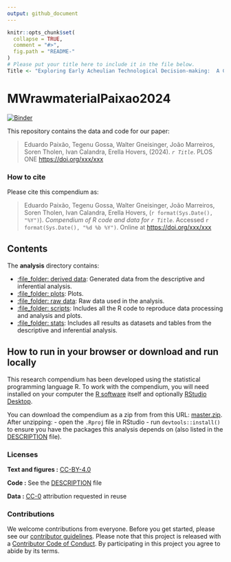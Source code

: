 ```yaml
---
output: github_document
---
```


<!-- README.md is generated from README.Rmd. Please edit that file -->

```r
knitr::opts_chunk$set(
  collapse = TRUE,
  comment = "#>",
  fig.path = "README-"
)
# Please put your title here to include it in the file below.
Title <- "Exploring Early Acheulian Technological Decision-making:  A Controlled Experimental Approach to Raw Material Selection for Percussive Artifacts in Melka Wakena, Ethiopia"
```

# MWrawmaterialPaixao2024

[![Binder](https://mybinder.org/badge_logo.svg)](https://mybinder.org/v2/gh///master?urlpath=rstudio)

This repository contains the data and code for our paper:

> Eduardo Paixão, Tegenu Gossa, Walter Gneisinger, João Marreiros, Soren Tholen, Ivan Calandra, Erella Hovers, (2024). _`r Title`_. PLOS ONE <https://doi.org/xxx/xxx>

### How to cite

Please cite this compendium as:

> Eduardo Paixão, Tegenu Gossa, Walter Gneisinger, João Marreiros, Soren Tholen, Ivan Calandra, Erella Hovers, (`r format(Sys.Date(), "%Y")`). _Compendium of R code and data for `r Title`_. Accessed `r format(Sys.Date(), "%d %b %Y")`. Online at <https://doi.org/xxx/xxx>

## Contents

The **analysis** directory contains:

  - [:file\_folder: derived data](/analysis/deriveddata): Generated data from the descriptive and inferential analysis.
  - [:file\_folder: plots](/analysis/plots): Plots.
  - [:file\_folder: raw data](/analysis/rawdata): Raw data used in the analysis.
  - [:file\_folder: scripts](/analysis/scripts): Includes all the R code to reproduce data processing and analysis and plots.
  - [:file\_folder: stats](/analysis/stats): Includes all results as datasets and tables from the descriptive and inferential analysis.

## How to run in your browser or download and run locally

This research compendium has been developed using the statistical programming
language R. To work with the compendium, you will need
installed on your computer the [R software](https://cloud.r-project.org/)
itself and optionally [RStudio Desktop](https://rstudio.com/products/rstudio/download/).

You can download the compendium as a zip from from this URL:
[master.zip](/archive/master.zip). After unzipping:
- open the `.Rproj` file in RStudio
- run `devtools::install()` to ensure you have the packages this analysis depends on (also listed in the
[DESCRIPTION](/DESCRIPTION) file).

### Licenses

**Text and figures :**  [CC-BY-4.0](http://creativecommons.org/licenses/by/4.0/)

**Code :** See the [DESCRIPTION](DESCRIPTION) file

**Data :** [CC-0](http://creativecommons.org/publicdomain/zero/1.0/) attribution requested in reuse

### Contributions

We welcome contributions from everyone. Before you get started, please see our [contributor guidelines](CONTRIBUTING.md). Please note that this project is released with a [Contributor Code of Conduct](CONDUCT.md). By participating in this project you agree to abide by its terms.

